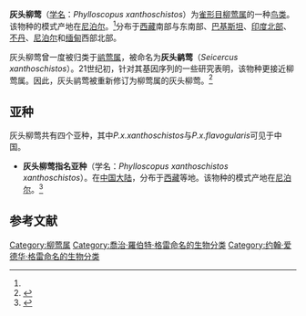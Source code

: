 {{Speciesbox
| name = 灰头柳莺
| status = LC
| status_system = IUCN3.1
| status_ref = <ref>{{IUCN|id=106007742 |title=Phylloscopus xanthoschistos |assessors=[[BirdLife_International|BirdLife International]] |version=2012.1 |year=2012 |accessdate=2012-07-16
}}</ref>
| image = Phylloscopus xanthoschistos at Bhimtal.jpg
| genus = Phylloscopus
| species = xanthoschistos
| authority = ([[J._E._Gray|Gray]] & [[G._R._Gray|Gray]], 1846) <ref name='id3783'>{{cite web| url =http://www.bioinfo.cn/db05/BjdwSpecies.php?action=view&id=3783| title =灰头鶲莺| work =《中国动物物种编目数据库》| publisher =中国科学院微生物研究所| author =中国科学院动物研究所| accessdate =2009-04-04| deadurl =yes| archiveurl =https://web.archive.org/web/20160305070212/http://www.bioinfo.cn/db05/BjdwSpecies.php?action=view&id=3783| archivedate =2016-03-05}}</ref>
| synonyms = * 灰头鹟莺 <br> ''Seicercus xanthoschistos'' G.E.Gray & G.R.Gray, 1846
}}
'''灰头柳莺'''（[[学名|学名]]：''Phylloscopus xanthoschistos''）为[[雀形目|雀形目]][[柳莺属|柳莺属]]的一种[[鸟类|鸟类]]。该物种的模式产地在[[尼泊尔|尼泊尔]]。<ref name='id3783'/>分布于[[西藏|西藏]]南部与东南部、[[巴基斯坦|巴基斯坦]]、[[印度北部|印度北部]]、[[不丹|不丹]]、[[尼泊尔|尼泊尔]]和[[缅甸|缅甸]]西部北部。

灰头柳莺曾一度被归类于[[鹟莺属|鹟莺属]]，被命名为'''灰头鹟莺'''（''Seicercus xanthoschistos''）。21世纪初，针对其基因序列的一些研究表明，该物种更接近柳莺属。因此，灰头鹟莺被重新修订为柳莺属的灰头柳莺。<ref>{{zh-cn}}{{Cite journal|author=朱磊；贾陈喜；孙悦华 |year=2012 |title=中国柳莺属鸟类分类研究进展 |journal=[[动物学杂志|动物学杂志]] |volume=47 |issue=3 |pages=134–146}}</ref>

==亚种==
灰头柳莺共有四个亚种，其中''P.x.xanthoschistos''与''P.x.flavogularis''可见于中国。
*'''灰头柳莺指名亚种'''（学名：''Phylloscopus xanthoschistos xanthoschistos''）。在[[中国大陆|中国大陆]]，分布于[[西藏|西藏]]等地。该物种的模式产地在[[尼泊尔|尼泊尔]]。<ref name='id3784'>{{cite web| url =http://www.bioinfo.cn/db05/BjdwSpecies.php?action=view&id=3784| title =灰头鶲莺指名亚种| work =《中国动物物种编目数据库》| publisher =中国科学院微生物研究所| author =中国科学院动物研究所| accessdate =2009-04-04| deadurl =yes| archiveurl =https://web.archive.org/web/20160305090128/http://www.bioinfo.cn/db05/BjdwSpecies.php?action=view&id=3784| archivedate =2016-03-05}}</ref>

== 参考文献 ==
{{reflist}}
{{Taxonbar|from=Q1037573}}

[[Category:柳莺属|Category:柳莺属]]
[[Category:喬治·羅伯特·格雷命名的生物分类|Category:喬治·羅伯特·格雷命名的生物分类]]
[[Category:约翰·爱德华·格雷命名的生物分类|Category:约翰·爱德华·格雷命名的生物分类]]